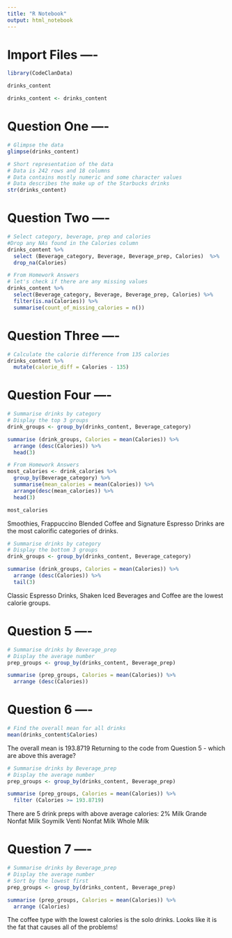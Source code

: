 ```yaml
---
title: "R Notebook"
output: html_notebook
---
```

# Import Files ----
```r
library(CodeClanData)
```
```r
drinks_content
```

```r
drinks_content <- drinks_content
```

# Question One ----

```r
# Glimpse the data 
glimpse(drinks_content)
```

```r
# Short representation of the data 
# Data is 242 rows and 18 columns
# Data contains mostly numeric and some character values
# Data describes the make up of the Starbucks drinks
str(drinks_content)
```

# Question Two ----

```r
# Select category, beverage, prep and calories
#Drop any NAs found in the Calories column
drinks_content %>%
  select (Beverage_category, Beverage, Beverage_prep, Calories)  %>%
  drop_na(Calories)
```


```r
# From Homework Answers
# let's check if there are any missing values 
drinks_content %>%
  select(Beverage_category, Beverage, Beverage_prep, Calories) %>%
  filter(is.na(Calories)) %>%
  summarise(count_of_missing_calories = n())
```

# Question Three ----

```r
# Calculate the calorie difference from 135 calories
drinks_content %>%
  mutate(calorie_diff = Calories - 135) 
```

# Question Four ----

```r
# Summarise drinks by category 
# Display the top 3 groups
drink_groups <- group_by(drinks_content, Beverage_category)

summarise (drink_groups, Calories = mean(Calories)) %>%
  arrange (desc(Calories)) %>%
  head(3)
```

```r
# From Homework Answers
most_calories <- drink_calories %>%
  group_by(Beverage_category) %>%
  summarise(mean_calories = mean(Calories)) %>%
  arrange(desc(mean_calories)) %>%
  head(3)

most_calories
```


Smoothies, Frappuccino Blended Coffee and Signature Espresso Drinks are the 
most calorific categories of drinks.

```r
# Summarise drinks by category 
# Display the bottom 3 groups
drink_groups <- group_by(drinks_content, Beverage_category)

summarise (drink_groups, Calories = mean(Calories)) %>%
  arrange (desc(Calories)) %>%
  tail(3)
```
Classic Espresso Drinks, Shaken Iced Beverages and Coffee are the lowest
calorie groups.

# Question 5 ----
```r
# Summarise drinks by Beverage_prep 
# Display the average number
prep_groups <- group_by(drinks_content, Beverage_prep)

summarise (prep_groups, Calories = mean(Calories)) %>%
  arrange (desc(Calories)) 
```

# Question 6 ----

```r
# Find the overall mean for all drinks
mean(drinks_content$Calories)
```

The overall mean is 193.8719
Returning to the code from Question 5 - which are above this average?

```r
# Summarise drinks by Beverage_prep 
# Display the average number
prep_groups <- group_by(drinks_content, Beverage_prep)

summarise (prep_groups, Calories = mean(Calories)) %>%
  filter (Calories >= 193.8719) 
```
There are 5 drink preps with above average calories:
  2% Milk
  Grande Nonfat Milk
  Soymilk
  Venti Nonfat Milk
  Whole Milk
  
# Question 7 ----

```r
# Summarise drinks by Beverage_prep 
# Display the average number
# Sort by the lowest first
prep_groups <- group_by(drinks_content, Beverage_prep)

summarise (prep_groups, Calories = mean(Calories)) %>%
  arrange (Calories) 
```
The coffee type with the lowest calories is the solo drinks.
Looks like it is the fat that causes all of the problems!
